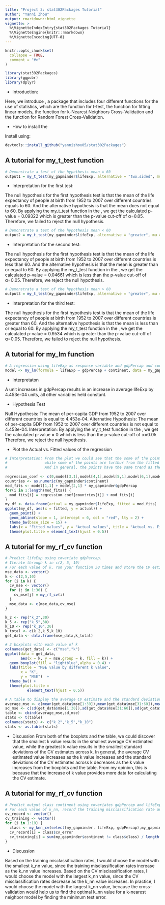 ```yaml
---
title: "Project 3: stat302Packages Tutorial"
author: "Yanni Zhou"
output: rmarkdown::html_vignette
vignette: >
  %\VignetteIndexEntry{stat302Packages Tutorial}
  %\VignetteEngine{knitr::rmarkdown}
  %\VignetteEncoding{UTF-8}
---
```


```r
knitr::opts_chunk$set(
  collapse = TRUE,
  comment = "#>"
)
```

```r
library(stat302Packages)
library(ggpubr)
library(dplyr)
```

 * Introduction:
 
Here, we introduce \texttt{stat302Packages}, a package that includes four different functions for the use of statistics, which are the function for t-test, the function for fitting linear models, the function for k-Nearest Neighbors Cross-Validation and the function for Random Forest Cross-Validation. 

 * How to install the \texttt{stat302Packages}
 
Install \texttt{stat302Packages} using:

```r
devtools::install_github("yannizhou05/stat302Packages")
```

## A tutorial for my_t_test function

```r
# Demonstrate a test of the hypothesis mean = 60
output1 = my_t_test(my_gapminder$lifeExp, alternative = "two.sided", mu = 60)
```

 * Interpretation for the first test:
 
The null hypothesis for the first hypothesis test is that the mean of the life expectancy of people at birth from 1952 to 2007 over different countries equals to 60. And the alternative hypothesis is that the mean does not equal to 60. 
By applying the my_t_test function in the \texttt{stat302Packages}, we get the calculated p-value = 0.09322 which is greater than the p-value cut-off of α=0.05. Therefore, we failed to reject the null hypothesis.

```r
# Demonstrate a test of the hypothesis mean < 60
output2 = my_t_test(my_gapminder$lifeExp, alternative = "greater", mu = 60)
```

 * Interpretation for the second test:
 
The null hypothesis for the first hypothesis test is that the mean of the life expectancy of people at birth from 1952 to 2007 over different countries is less than 60. And the alternative hypothesis is that the mean is greater than or equal to 60. 
By applying the my_t_test function in the \texttt{stat302Packages}, we get the calculated p-value = 0.04661 which is less than the p-value cut-off of α=0.05. Therefore, we reject the null hypothesis.

```r
# Demonstrate a test of the hypothesis mean > 60
output3 = my_t_test(my_gapminder$lifeExp, alternative = "greater", mu = 60)
```

 * Interpretation for the third test:
 
The null hypothesis for the first hypothesis test is that the mean of the life expectancy of people at birth from 1952 to 2007 over different countries is greater than 60. And the alternative hypothesis is that the mean is less than or equal to 60. 
By applying the my_t_test function in the \texttt{stat302Packages}, we get the calculated p-value = 0.9534 which is greater than the p-value cut-off of α=0.05. Therefore, we failed to reject the null hypothesis.

## A tutorial for my_lm function

```r
# A regression using lifeExp as response variable and gdpPercap and continent as explanatory variables.
model <- my_lm(formula = lifeExp ~ gdpPercap + continent, data = my_gapminder)
```

 * Interpretaton

A unit increases in gdpPercap results in an increase in average lifeExp by 4.453e-04 units, all other variables held constant.

 * Hypothesis Test
 
Null Hypothesis: The mean of per-capita GDP from 1952 to 2007 over different countries is equal to 4.453e-04.
Alternative Hypothesis: The mean of per-capita GDP from 1952 to 2007 over different countries is not equal to 4.453e-04.
Interpretation: By applying the my_t_test function in the \texttt{stat302Packages}, we get the calculated p-value = 0 which is less than the p-value cut-off of α=0.05. Therefore, we reject the null hypothesis.

 * Plot the Actual vs. Fitted values of the regression

```r
# Interpretation: From the plot we could see that the some of the points are close to the fitted line
#                 while some of the points are furthur from the fitted line. 
#                 And in general, the points have the same trend as the fitted line. However, the model is                       underfitted, since the points have low-variance and high-bias.
                  
regression_coef <- c(0,model[3,1],model[4,1],model[5,1],model[6,1],model[2,1],model[1,1])
countries <- as.numeric(my_gapminder$continent)
mod_fits <- model[1,1] + model[2,1] * my_gapminder$gdpPercap
for(i in 1:length(mod_fits)) {
  mod_fits[i] = regression_coef[countries[i]] + mod_fits[i]
}
my_df <- data.frame(actual = my_gapminder$lifeExp, fitted = mod_fits)
ggplot(my_df, aes(x = fitted, y = actual)) +
  geom_point() +
  geom_abline(slope = 1, intercept = 0, col = "red", lty = 2) + 
  theme_bw(base_size = 15) +
  labs(x = "Fitted values", y = "Actual values", title = "Actual vs. Fitted") +
  theme(plot.title = element_text(hjust = 0.5))
```

## A tutorial for my_rf_cv function

```r
# Predict lifeExp using covariate gdpPercap.
# Iterate through k in c(2, 5, 10)
# For each value of k, run your function 30 times and store the CV estimated MSE.
mse_data <- vector()
k <- c(2,5,10)
for (i in k) {
  cv_mse <- vector()
  for (j in 1:30) {
    cv_mse[j] = my_rf_cv(i)
  }
  mse_data <- c(mse_data,cv_mse)
}
```
```r
k_2 <- rep("k_2",30)
k_5 <- rep("k_5",30)
k_10 <- rep("k_10",30)
k_total <- c(k_2,k_5,k_10)
get_data <- data.frame(mse_data,k_total)
```

```r
# 3 boxplots with each value of k
colnames(get_data) <- c("mse","k")
ggplot(data = get_data, 
       aes(x = k, y = mse,group = k, fill = k)) +
  geom_boxplot(fill = "lightblue",alpha = 0.4) +
  labs(title = "MSE value by different k value", 
       x = "K", 
       y = "MSE")  +
  theme_bw() +
  theme(plot.title =
          element_text(hjust = 0.5))
```

```r
# A table to display the average CV estimate and the standard deviation of the CV estimates across k.
average_mse <- c(mean(get_data$mse[1:30]),mean(get_data$mse[31:60]),mean(get_data$mse[61:90]))
sd_mse <- c(sd(get_data$mse[1:30]),sd(get_data$mse[31:60]),sd(get_data$mse[61:90]))
table <- cbind(average_mse,sd_mse)
stats <- t(table)
colnames(stats) <- c("k_2","k_5","k_10")
stats <- as.table(stats)
```

 * Discussion
From both of the boxplots and the table, we could discover that the smallest k value results in the smallest  average CV estimated value, while the greatest k value results in the smallest standard deviations of the CV estimates across k. In general, the average CV estimated value increases as the k value increases and the standard deviations of the CV estimates across k decreases as the k value increases from the boxplots and the table. From my opinion, this is because that the increase of k value provides more data for calculating the CV estimate.

## A tutorial for my_rf_cv function

```r
# Predict output class continent using covariates gdpPercap and lifeExp using 5-fold cross validation.
# For each value of k_nn, record the training misclassification rate and the CV misclassification rate.
cv_record <- vector()
cv_training <- vector()
for (i in 1:10) {
  class <- my_knn_cv(select(my_gapminder, lifeExp, gdpPercap),my_gapminder$continent,i,5)
  cv_record[i] = class$cv_error
  cv_training[i] = sum(my_gapminder$continent != class$class) / length(my_gapminder$continent)
}
```

 * Discussion

Based on the training misclassification rates, I would choose the model with the smallest k_nn value, since the training misclassification rates increase as the k_nn value increases. Based on the CV misclassification rates,
I would choose the model with the largest k_nn value, since the CV misclassification rates decrease as the k_nn value increases.
In practice, I would choose the model with the largest k_nn value, because the cross-validation would help us to find the optimal k_nn value for a k-nearest neighbor model by finding the minimum test error. 
